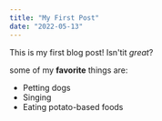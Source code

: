 ```yaml
---
title: "My First Post"
date: "2022-05-13"
---
```


This is my first blog post! Isn'tit *great*?

some of my **favorite** things are:

* Petting dogs
* Singing
* Eating potato-based foods